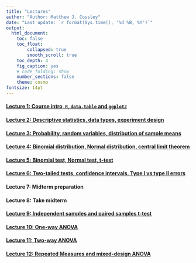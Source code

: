 ```yaml
---
title: "Lectures"
author: "Author: Matthew J. Cossley"
date: "Last update: `r format(Sys.time(), '%d %B, %Y')`"
output:
  html_document:
    toc: false
    toc_float:
        collapsed: true
        smooth_scroll: true
    toc_depth: 4
    fig_caption: yes
    # code_folding: show
    number_sections: false
    theme: cosmo
fontsize: 14pt
---
```


#### [Lecture 1: Course intro, `R`, `data.table` and `ggplot2`](lecture_1.html)

#### [Lecture 2: Descriptive statistics, data types, experiment design](lecture_2.html)

#### [Lecture 3: Probability, random variables, distribution of sample means](lecture_3.html)

#### [Lecture 4: Binomial distribution, Normal distribution, central limit theorem](lecture_4.html)

#### [Lecture 5: Binomial test, Normal test, t-test](lecture_5.html)

#### [Lecture 6: Two-tailed tests, confidence intervals, Type I vs type II errors](lecture_6.html)

#### Lecture 7: Midterm preparation

#### Lecture 8: Take midterm

#### [Lecture 9: Independent samples and paired samples t-test](lecture_7.html)

<!-- #### [Lecture 10: Testing hypotheses about variance](lecture_8.html) -->

#### [Lecture 10: One-way ANOVA](lecture_8.html)

#### [Lecture 11: Two-way ANOVA](lecture_9.html)

#### [Lecture 12: Repeated Measures and mixed-design ANOVA](lecture_10.html)

<!-- #### Lecture 13: Correlation, regression -->
<!-- #### [Lecture 13: Correlation, regression](lecture_13.html) -->